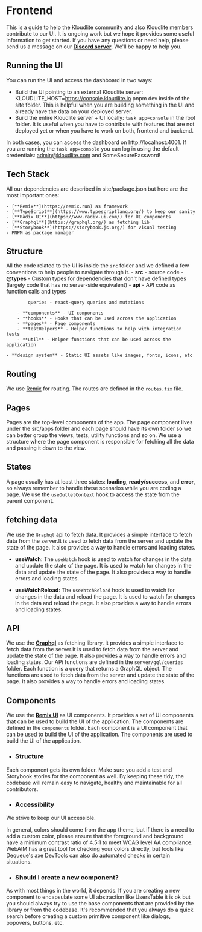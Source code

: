 # Frontend

This is a guide to help the Kloudlite community and also Kloudlite members contribute to our UI. It is ongoing work but we hope it provides some useful information to get started. If you have any questions or need help, please send us a message on our [**Discord server**](https://github.com/kloudlite). We'll be happy to help you.

## Running the UI
You can run the UI and access the dashboard in two ways:
    
- Build the UI pointing to an external Kloudlite server: KLOUDLITE_HOST=https://console.kloudlite.io pnpm dev inside of the site folder. This is helpful when you are building something in the UI and already have the data on your deployed server.
- Build the entire Kloudlite server + UI locally: `task app=console` in the root folder. It is useful when you have to contribute with features that are not deployed yet or when you have to work on both, frontend and backend.

In both cases, you can access the dashboard on http://localhost:4001. If you are running the `task app=console` you can log in using the default credentials: admin@kloudlite.com and SomeSecurePassword!

## Tech Stack
All our dependencies are described in site/package.json but here are the most important ones:

    - [**Remix**](https://remix.run) as framework
    - [**TypeScript**](https://www.typescriptlang.org/) to keep our sanity
    - [**Radix UI**](https://www.radix-ui.com/) for UI components
    - [**Graphql**](https://graphql.org/) as fetching lib
    - [**Storybook**](https://storybook.js.org/) for visual testing
    - PNPM as package manager

## Structure
   All the code related to the UI is inside the `src` folder and we defined a few conventions to help people to navigate through it.
    - **src** - source code
        - **@types** - Custom types for dependencies that don't have defined types (largely code that has no server-side equivalent)
        - **api** - API code as function calls and types

            queries - react-query queries and mutations

        - **components** - UI components
        - **hooks** - Hooks that can be used across the application
        - **pages** - Page components
        - **testHelpers** - Helper functions to help with integration tests
        - **util** - Helper functions that can be used across the application

    - **design system** - Static UI assets like images, fonts, icons, etc
  
## Routing
We use [Remix](https://remix.run/docs/en/main/file-conventions/routes) for routing. The routes are defined in the `routes.tsx` file.

## Pages
Pages are the top-level components of the app. The page component lives under the src/apps folder and each page should have its own folder so we can better group the views, tests, utility functions and so on. We use a structure where the page component is responsible for fetching all the data and passing it down to the view.

## States
A page usually has at least three states: **loading**, **ready/success**, and **error**, so always remember to handle these scenarios while you are coding a page. We use the `useOutletContext` hook to access the state from the parent component.

## fetching data
We use the `Graphql` api to fetch data. It provides a simple interface to fetch data from the server.It is used to fetch data from the server and update the state of the page. It also provides a way to handle errors and loading states.

- **useWatch**:
    The `useWatch` hook is used to watch for changes in the data and update the state of the page. It is used to watch for changes in the data and update the state of the page. It also provides a way to handle errors and loading states.

- **useWatchReload**:
The `useWatchReload` hook is used to watch for changes in the data and reload the page. It is used to watch for changes in the data and reload the page. It also provides a way to handle errors and loading states.

## API
We use the [**Graphql**](https://graphql.org/) as fetching library. It provides a simple interface to fetch data from the server.It is used to fetch data from the server and update the state of the page. It also provides a way to handle errors and loading states.
Our APi functions are defined in the `server/gql/queries` folder. Each function is a query that returns a GraphQL object. The functions are used to fetch data from the server and update the state of the page. It also provides a way to handle errors and loading states.

## Components
We use the [**Remix UI**](https://www.radix-ui.com/) as UI components. It provides a set of UI components that can be used to build the UI of the application. The components are defined in the `components` folder. Each component is a UI component that can be used to build the UI of the application. The components are used to build the UI of the application.

- ### Structure
Each component gets its own folder. Make sure you add a test and Storybook stories for the component as well. By keeping these tidy, the codebase will remain easy to navigate, healthy and maintainable for all contributors.

- ### Accessibility
We strive to keep our UI accessible.

In general, colors should come from the app theme, but if there is a need to add a custom color, please ensure that the foreground and background have a minimum contrast ratio of 4.5:1 to meet WCAG level AA compliance. WebAIM has a great tool for checking your colors directly, but tools like Dequeue's axe DevTools can also do automated checks in certain situations.

- ### Should I create a new component?
As with most things in the world, it depends. If you are creating a new component to encapsulate some UI abstraction like UsersTable it is ok but you should always try to use the base components that are provided by the library or from the codebase. It's recommended that you always do a quick search before creating a custom primitive component like dialogs, popovers, buttons, etc.

<div className="wb-p-3xl wb-mt-3xl" />

